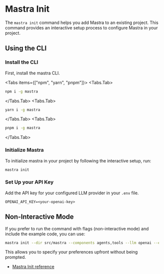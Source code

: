 
# Mastra Init

The `mastra init` command helps you add Mastra to an existing project. This command provides an interactive setup process to configure Mastra in your project.

## Using the CLI

### Install the CLI

First, install the mastra CLI.

<Tabs items={["npm", "yarn", "pnpm"]}>
  <Tabs.Tab>

```bash copy
npm i -g mastra
```

  </Tabs.Tab>
  <Tabs.Tab>
```bash copy 
yarn i -g mastra
```
</Tabs.Tab>
  <Tabs.Tab>
```bash copy 
pnpm i -g mastra
```
</Tabs.Tab>
</Tabs>

### Initialize Mastra

To initialize mastra in your project by following the interactive setup, run:

```bash copy
mastra init
```

### Set Up your API Key

Add the API key for your configured LLM provider in your `.env` file.

```env
OPENAI_API_KEY=<your-openai-key>
```

## Non-Interactive Mode

If you prefer to run the command with flags (non-interactive mode) and include the example code, you can use:

```bash copy
mastra init --dir src/mastra --components agents,tools --llm openai --example
```

This allows you to specify your preferences upfront without being prompted.

- [Mastra Init reference](../reference/cli/init.mdx)
